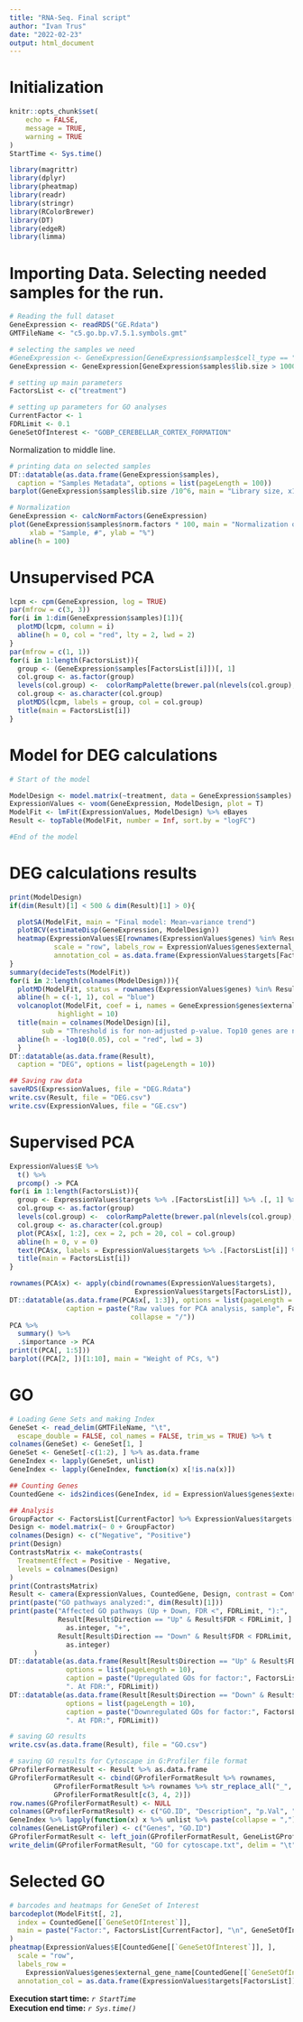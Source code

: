 ---
title: "RNA-Seq. Final script"
author: "Ivan Trus"
date: "2022-02-23"
output: html_document
---
# Initialization

```{r setup, include=FALSE}
knitr::opts_chunk$set(
	echo = FALSE,
	message = TRUE,
	warning = TRUE
)
StartTime <- Sys.time()

library(magrittr)
library(dplyr)
library(pheatmap)
library(readr)
library(stringr)
library(RColorBrewer)
library(DT)
library(edgeR)
library(limma)
```

# Importing Data. Selecting needed samples for the run. 
```{r importing Transcripts database and reads, echo=TRUE}
# Reading the full dataset
GeneExpression <- readRDS("GE.Rdata")
GMTFileName <- "c5.go.bp.v7.5.1.symbols.gmt"

# selecting the samples we need
#GeneExpression <- GeneExpression[GeneExpression$samples$cell_type == "cd117",]
GeneExpression <- GeneExpression[GeneExpression$samples$lib.size > 100000,]

# setting up main parameters
FactorsList <- c("treatment")

# setting up parameters for GO analyses
CurrentFactor <- 1
FDRLimit <- 0.1
GeneSetOfInterest <- "GOBP_CEREBELLAR_CORTEX_FORMATION"
```

Normalization to middle line.
```{r normalization}
# printing data on selected samples
DT::datatable(as.data.frame(GeneExpression$samples),
  caption = "Samples Metadata", options = list(pageLength = 100))
barplot(GeneExpression$samples$lib.size /10^6, main = "Library size, x10^6 reads")

# Normalization
GeneExpression <- calcNormFactors(GeneExpression)
plot(GeneExpression$samples$norm.factors * 100, main = "Normalization of CPM",
     xlab = "Sample, #", ylab = "%")
abline(h = 100)
```

# Unsupervised PCA
```{r PCA1}
lcpm <- cpm(GeneExpression, log = TRUE)
par(mfrow = c(3, 3))
for(i in 1:dim(GeneExpression$samples)[1]){
  plotMD(lcpm, column = i)
  abline(h = 0, col = "red", lty = 2, lwd = 2)
}
par(mfrow = c(1, 1))
for(i in 1:length(FactorsList)){
  group <- (GeneExpression$samples[FactorsList[i]])[, 1]
  col.group <- as.factor(group)
  levels(col.group) <-  colorRampPalette(brewer.pal(nlevels(col.group), "Set1"))(nlevels(col.group))
  col.group <- as.character(col.group)
  plotMDS(lcpm, labels = group, col = col.group)
  title(main = FactorsList[i])
}
```

# Model for DEG calculations
```{r model, echo=TRUE}
# Start of the model

ModelDesign <- model.matrix(~treatment, data = GeneExpression$samples)
ExpressionValues <- voom(GeneExpression, ModelDesign, plot = T)
ModelFit <- lmFit(ExpressionValues, ModelDesign) %>% eBayes
Result <- topTable(ModelFit, number = Inf, sort.by = "logFC")

#End of the model
```

# DEG calculations results
```{r DEG calculations results}
print(ModelDesign)
if(dim(Result)[1] < 500 & dim(Result)[1] > 0){

  plotSA(ModelFit, main = "Final model: Mean−variance trend")
  plotBCV(estimateDisp(GeneExpression, ModelDesign))
  heatmap(ExpressionValues$E[rownames(ExpressionValues$genes) %in% Result$GeneId, ],
           scale = "row", labels_row = ExpressionValues$genes$external_gene_name,
           annotation_col = as.data.frame(ExpressionValues$targets[FactorsList]))
}
summary(decideTests(ModelFit))
for(i in 2:length(colnames(ModelDesign))){
  plotMD(ModelFit, status = rownames(ExpressionValues$genes) %in% Result$GeneId, coef = i)
  abline(h = c(-1, 1), col = "blue")
  volcanoplot(ModelFit, coef = i, names = GeneExpression$genes$external_gene_name,
            highlight = 10)
  title(main = colnames(ModelDesign)[i],
        sub = "Threshold is for non-adjusted p-value. Top10 genes are named")
  abline(h = -log10(0.05), col = "red", lwd = 3)
  }
DT::datatable(as.data.frame(Result),
  caption = "DEG", options = list(pageLength = 10))

## Saving raw data
saveRDS(ExpressionValues, file = "DEG.Rdata")
write.csv(Result, file = "DEG.csv")
write.csv(ExpressionValues, file = "GE.csv")
```

# Supervised PCA

```{r PCA plots}
ExpressionValues$E %>%
  t() %>%
  prcomp() -> PCA
for(i in 1:length(FactorsList)){
  group <- ExpressionValues$targets %>% .[FactorsList[i]] %>% .[, 1] %>% t
  col.group <- as.factor(group)
  levels(col.group) <-  colorRampPalette(brewer.pal(nlevels(col.group), "Set1"))(nlevels(col.group))
  col.group <- as.character(col.group)
  plot(PCA$x[, 1:2], cex = 2, pch = 20, col = col.group)
  abline(h = 0, v = 0)
  text(PCA$x, labels = ExpressionValues$targets %>% .[FactorsList[i]] %>% .[, 1] %>% t, pos = 4)
  title(main = FactorsList[i])
}

rownames(PCA$x) <- apply(cbind(rownames(ExpressionValues$targets),
                               ExpressionValues$targets[FactorsList]), 1, paste, collapse = "/")
DT::datatable(as.data.frame(PCA$x[, 1:3]), options = list(pageLength = 10),
              caption = paste("Raw values for PCA analysis, sample", FactorsList,
                              collapse = "/"))
PCA %>%
  summary() %>%
  .$importance -> PCA
print(t(PCA[, 1:5]))
barplot((PCA[2, ])[1:10], main = "Weight of PCs, %")
```

# GO
```{r GO}
# Loading Gene Sets and making Index
GeneSet <- read_delim(GMTFileName, "\t",
  escape_double = FALSE, col_names = FALSE, trim_ws = TRUE) %>% t
colnames(GeneSet) <- GeneSet[1, ]
GeneSet <- GeneSet[-c(1:2), ] %>% as.data.frame
GeneIndex <- lapply(GeneSet, unlist)
GeneIndex <- lapply(GeneIndex, function(x) x[!is.na(x)])

## Counting Genes
CountedGene <- ids2indices(GeneIndex, id = ExpressionValues$genes$external_gene_name)

## Analysis
GroupFactor <- FactorsList[CurrentFactor] %>% ExpressionValues$targets[.] %>% .[, 1] %>% factor
Design <- model.matrix(~ 0 + GroupFactor)
colnames(Design) <- c("Negative", "Positive")
print(Design)
ContrastsMatrix <- makeContrasts(
  TreatmentEffect = Positive - Negative,
  levels = colnames(Design)
)
print(ContrastsMatrix)
Result <- camera(ExpressionValues, CountedGene, Design, contrast = ContrastsMatrix, sort = T)
print(paste("GO pathways analyzed:", dim(Result)[1]))
print(paste("Affected GO pathways (Up + Down, FDR <", FDRLimit, "):",
            Result[Result$Direction == "Up" & Result$FDR < FDRLimit, ] %>% count %>%
              as.integer, "+",
            Result[Result$Direction == "Down" & Result$FDR < FDRLimit, ] %>% count %>%
              as.integer)
      )
DT::datatable(as.data.frame(Result[Result$Direction == "Up" & Result$FDR < FDRLimit, ] %>% row.names),
              options = list(pageLength = 10),
              caption = paste("Upregulated GOs for factor:", FactorsList[CurrentFactor],
              ". At FDR:", FDRLimit))
DT::datatable(as.data.frame(Result[Result$Direction == "Down" & Result$FDR < FDRLimit, ] %>% row.names),
              options = list(pageLength = 10),
              caption = paste("Downregulated GOs for factor:", FactorsList[CurrentFactor],
              ". At FDR:", FDRLimit))

# saving GO results
write.csv(as.data.frame(Result), file = "GO.csv")

# saving GO results for Cytoscape in G:Profiler file format
GProfilerFormatResult <- Result %>% as.data.frame
GProfilerFormatResult <- cbind(GProfilerFormatResult %>% rownames,
           GProfilerFormatResult %>% rownames %>% str_replace_all("_", " ") %>% str_to_lower,
           GProfilerFormatResult[c(3, 4, 2)])
row.names(GProfilerFormatResult) <- NULL
colnames(GProfilerFormatResult) <- c("GO.ID", "Description", "p.Val", "FDR", "Phenotype")
GeneIndex %>% lapply(function(x) x %>% unlist %>% paste(collapse = ",")) %>% stack -> GeneListGProfiler
colnames(GeneListGProfiler) <- c("Genes", "GO.ID")
GProfilerFormatResult <- left_join(GProfilerFormatResult, GeneListGProfiler)
write_delim(GProfilerFormatResult, "GO for cytoscape.txt", delim = "\t")
```

  
# Selected GO
```{r barcodes}
# barcodes and heatmaps for GeneSet of Interest
barcodeplot(ModelFit$t[, 2],
  index = CountedGene[[`GeneSetOfInterest`]],
  main = paste("Factor:", FactorsList[CurrentFactor], "\n", GeneSetOfInterest)
)
pheatmap(ExpressionValues$E[CountedGene[[`GeneSetOfInterest`]], ],
  scale = "row", 
  labels_row =
    ExpressionValues$genes$external_gene_name[CountedGene[[`GeneSetOfInterest`]]],
  annotation_col = as.data.frame(ExpressionValues$targets[FactorsList]))
```

**Execution start time:** *`r StartTime`*  
**Execution end time:** *`r Sys.time()`*

